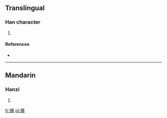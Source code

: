 ==Translingual==

===Han character===
{{Han char|rn=38|rad=女|as=17|sn=20|four=|canj=女竹日廿 (VHAT)|ids=⿰[[女]][[簋]]}}

# {{defn|Han|sort=女17}}

====References====
* {{Han ref|kx=0274.050|dkj=06888|dj=0542.210|hdz=21090.100|uh=5B42|ud=23362}}

----

==Mandarin==

===Hanzi===
{{cmn-hanzi|pin=[[jiǎo]] ([[jiao3]])|wg=chiao<sup>3</sup>}}

# {{defn|lang=cmn|sort=女17}}

[[fr:孂]]
[[pl:孂]]
